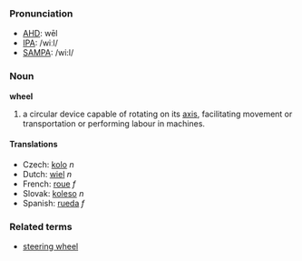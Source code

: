 ===Pronunciation===
*[[w:AHD|AHD]]: wēl
*[[w:IPA|IPA]]: /wiːl/
*[[w:SAMPA|SAMPA]]: /wi:l/
===Noun===
'''wheel'''

#a circular device capable of rotating on its [[axis]], facilitating movement or transportation or performing labour in machines.

====Translations====
*Czech: [[kolo]]  ''n''
*Dutch: [[wiel]] ''n''
*French: [[roue]] ''f''
*Slovak: [[koleso]]  ''n''
*Spanish: [[rueda]] ''f''

===Related terms===
*[[steering wheel]]